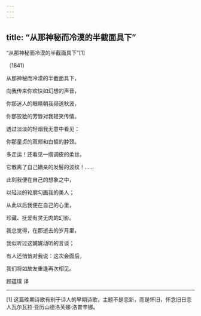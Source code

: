 ```yaml
---
---
---
```

title: “从那神秘而冷漠的半截面具下”
---



“从那神秘而冷漠的半截面具下”[1]


（1841）

从那神秘而冷漠的半截面具下，

向我传来你欢快如幻想的声音，

你那迷人的眼睛朝我频送秋波，

你那狡狯的芳唇对我轻笑传情。





透过淡淡的轻烟我无意中看见：

你那童贞的双颊和白皙的脖颈。

多走运！还看见一绺调皮的柔丝，

它散离了自己嫡亲的发髻的波纹！……





此刻我便在自己的想象之中，

以轻淡的轮廓勾画我的美人；

从此以后我便在自己的心里，

珍藏、抚爱有灵无肉的幻影。





我总觉得，在那逝去的岁月里，

我似听过这娓娓动听的言谈；

有人还悄悄对我说：这次会面后，

我们将如故友重逢再次相见。

顾蕴璞 译



* * *



[1] 这篇晚期诗歌有别于诗人的早期诗歌，主题不是恋新，而是怀旧，怀念旧日恋人瓦尔瓦拉·亚历山德洛芙娜·洛普辛娜。